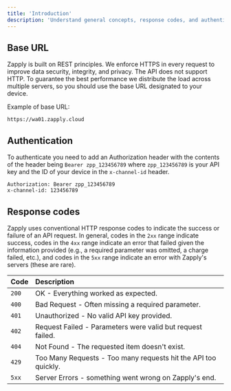 ```yaml
---
title: 'Introduction'
description: 'Understand general concepts, response codes, and authentication strategies.'
---
```


## Base URL

Zapply is built on REST principles. We enforce HTTPS in every request to improve data security, integrity, and privacy. The API does not support HTTP.
To guarantee the best performance we distribute the load across multiple servers, so you should use the base URL designated to your device.

Example of base URL:

```text
https://wa01.zapply.cloud
```

## Authentication
To authenticate you need to add an Authorization header with the contents of the header being `Bearer zpp_123456789` where `zpp_123456789` is your API key and the ID of your device in the `x-channel-id` header.

```text
Authorization: Bearer zpp_123456789
x-channel-id: 123456789
```

## Response codes

Zapply uses conventional HTTP response codes to indicate the success or failure of an API request. In general, codes in the `2xx` range indicate success, codes in the `4xx` range indicate an error that failed given the information provided (e.g., a required parameter was omitted, a charge failed, etc.), and codes in the `5xx` range indicate an error with Zapply's servers (these are rare).

| Code | Description |
| :--- | :--- |
| `200` | OK - Everything worked as expected. |
| `400` | Bad Request - Often missing a required parameter. |
| `401` | Unauthorized - No valid API key provided. |
| `402` | Request Failed - Parameters were valid but request failed. |
| `404` | Not Found - The requested item doesn't exist. |
| `429` | Too Many Requests - Too many requests hit the API too quickly. |
| `5xx` | Server Errors - something went wrong on Zapply's end. |
